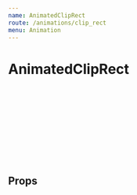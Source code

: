 ```yaml
---
name: AnimatedClipRect
route: /animations/clip_rect
menu: Animation
---
```



# AnimatedClipRect

<Playground>
  <svg width={500} height={100}>
    <AnimatedClipRect
      width={500}
      height={100}
      type="slideRight"
      duration={1200}
      easing='easeCubic'>
      <rect
        width={500}
        height={100}
        rx={10}
        style={{ fill: '#00E676' }}
      />
    </AnimatedClipRect>
  </svg>
</Playground>


## Props

<PropsTable of={AnimatedClipRect} />
